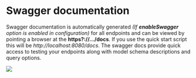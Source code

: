 # Swagger documentation

Swagger documentation is automatically generated *(If **enableSwagger** option is enabled in configuration)* for all endpoints and can be viewed by pointing a browser at the **https?://.../docs**. If you use the quick start script this will be *http://localhost:8080/docs*. The swagger docs provide quick access to testing your endpoints along with model schema descriptions and query options.

![](../../public/swagger_doc.jpg)
